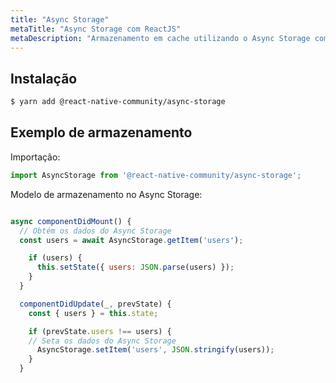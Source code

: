 ```yaml
---
title: "Async Storage"
metaTitle: "Async Storage com ReactJS"
metaDescription: "Armazenamento em cache utilizando o Async Storage com ReactJS"
---
```


## Instalação

```bash
$ yarn add @react-native-community/async-storage
```

## Exemplo de armazenamento

Importação:

```js
import AsyncStorage from '@react-native-community/async-storage';
```

Modelo de armazenamento no Async Storage:

```js

async componentDidMount() {
  // Obtém os dados do Async Storage
  const users = await AsyncStorage.getItem('users');

    if (users) {
      this.setState({ users: JSON.parse(users) });
    }
  }

  componentDidUpdate(_, prevState) {
    const { users } = this.state;

    if (prevState.users !== users) {
    // Seta os dados do Async Storage
      AsyncStorage.setItem('users', JSON.stringify(users));
    }
  }
```
